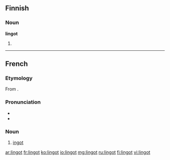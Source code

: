 ==Finnish==

===Noun===
'''lingot'''

# {{plural of|lang=fi|linko}}

----

==French==

===Etymology===
From {{etyl|en|fr}} {{term|ingot}}.

===Pronunciation===
* {{IPA|/lɛ̃ɡo/|lang=fr}}
* {{audio|Fr-Paris--lingot.ogg|Audio (Paris)}}

===Noun===
{{fr-noun|m}}

# [[ingot]]

[[ar:lingot]]
[[fr:lingot]]
[[ko:lingot]]
[[io:lingot]]
[[mg:lingot]]
[[ru:lingot]]
[[fi:lingot]]
[[vi:lingot]]